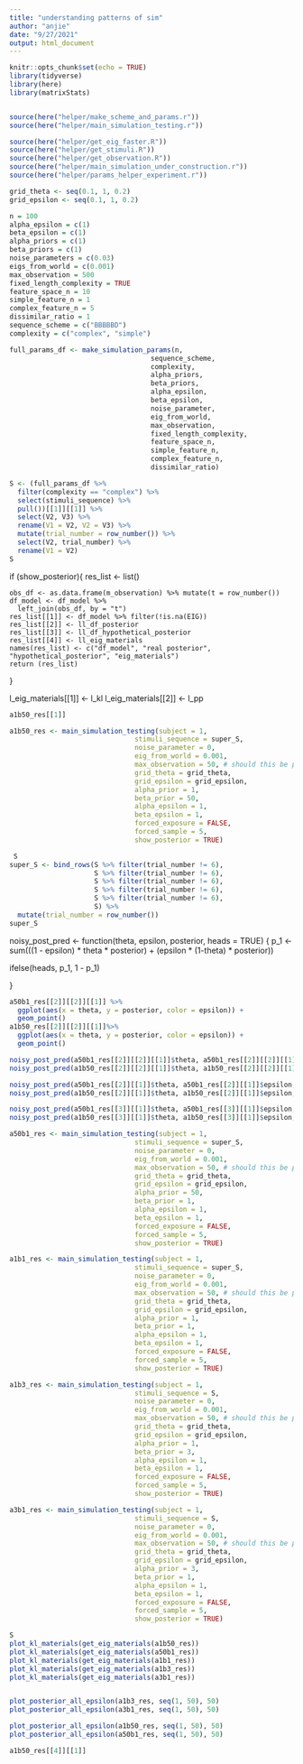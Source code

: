 ```yaml
---
title: "understanding patterns of sim"
author: "anjie"
date: "9/27/2021"
output: html_document
---
```

```r
knitr::opts_chunk$set(echo = TRUE)
library(tidyverse)
library(here)
library(matrixStats)


source(here("helper/make_scheme_and_params.r"))
source(here("helper/main_simulation_testing.r"))

source(here("helper/get_eig_faster.R"))
source(here("helper/get_stimuli.R"))
source(here("helper/get_observation.R"))
source(here("helper/main_simulation_under_construction.r"))
source(here("helper/params_helper_experiment.r"))
```

```r
grid_theta <- seq(0.1, 1, 0.2)
grid_epsilon <- seq(0.1, 1, 0.2)

n = 100
alpha_epsilon = c(1)
beta_epsilon = c(1)
alpha_priors = c(1)
beta_priors = c(1)
noise_parameters = c(0.03)
eigs_from_world = c(0.001)
max_observation = 500
fixed_length_complexity = TRUE 
feature_space_n = 10
simple_feature_n = 1
complex_feature_n = 5
dissimilar_ratio = 1
sequence_scheme = c("BBBBBD")
complexity = c("complex", "simple")

full_params_df <- make_simulation_params(n, 
                                   sequence_scheme, 
                                   complexity, 
                                   alpha_priors, 
                                   beta_priors, 
                                   alpha_epsilon, 
                                   beta_epsilon, 
                                   noise_parameter, 
                                   eig_from_world, 
                                   max_observation, 
                                   fixed_length_complexity, 
                                   feature_space_n, 
                                   simple_feature_n, 
                                   complex_feature_n, 
                                   dissimilar_ratio) 


```




```r
S <- (full_params_df %>% 
  filter(complexity == "complex") %>% 
  select(stimuli_sequence) %>% 
  pull())[[1]][[1]] %>% 
  select(V2, V3) %>% 
  rename(V1 = V2, V2 = V3) %>% 
  mutate(trial_number = row_number()) %>% 
  select(V2, trial_number) %>% 
  rename(V1 = V2)
S
```

if (show_posterior){
    res_list <- list()
    
    obs_df <- as.data.frame(m_observation) %>% mutate(t = row_number())
    df_model <- df_model %>% 
      left_join(obs_df, by = "t")
    res_list[[1]] <- df_model %>% filter(!is.na(EIG))
    res_list[[2]] <- ll_df_posterior
    res_list[[3]] <- ll_df_hypothetical_posterior
    res_list[[4]] <- ll_eig_materials
    names(res_list) <- c("df_model", "real posterior", "hypothetical_posterior", "eig_materials")
    return (res_list)
    
    
  }
  
   l_eig_materials[[1]] <- l_kl
  l_eig_materials[[2]] <- l_pp
  
```r
a1b50_res[[1]]
```


```r
a1b50_res <- main_simulation_testing(subject = 1,
                               stimuli_sequence = super_S, 
                               noise_parameter = 0, 
                               eig_from_world = 0.001,
                               max_observation = 50, # should this be per trial or in total? currently per trial 
                               grid_theta = grid_theta, 
                               grid_epsilon = grid_epsilon, 
                               alpha_prior = 1, 
                               beta_prior = 50,
                               alpha_epsilon = 1, 
                               beta_epsilon = 1, 
                               forced_exposure = FALSE,
                               forced_sample = 5, 
                               show_posterior = TRUE)
```

```r
 S
super_S <- bind_rows(S %>% filter(trial_number != 6), 
                     S %>% filter(trial_number != 6),
                     S %>% filter(trial_number != 6), 
                     S %>% filter(trial_number != 6), 
                     S %>% filter(trial_number != 6), 
                     S) %>% 
  mutate(trial_number = row_number())
super_S
```

noisy_post_pred <- function(theta, epsilon, posterior, heads = TRUE) {
  p_1 <- sum(((1 - epsilon) * theta * posterior) + 
               (epsilon * (1-theta) * posterior))
  
  ifelse(heads, p_1, 1 - p_1)
  
}



```r



a50b1_res[[2]][[2]][[1]] %>% 
  ggplot(aes(x = theta, y = posterior, color = epsilon)) + 
  geom_point()
a1b50_res[[2]][[2]][[1]]%>% 
  ggplot(aes(x = theta, y = posterior, color = epsilon)) + 
  geom_point()

noisy_post_pred(a50b1_res[[2]][[2]][[1]]$theta, a50b1_res[[2]][[2]][[1]]$epsilon, a50b1_res[[2]][[2]][[1]]$posterior, TRUE)
noisy_post_pred(a1b50_res[[2]][[2]][[1]]$theta, a1b50_res[[2]][[2]][[1]]$epsilon, a1b50_res[[2]][[2]][[1]]$posterior, TRUE)

noisy_post_pred(a50b1_res[[2]][[1]]$theta, a50b1_res[[2]][[1]]$epsilon, a50b1_res[[2]][[1]]$posterior, FALSE)
noisy_post_pred(a1b50_res[[2]][[1]]$theta, a1b50_res[[2]][[1]]$epsilon, a1b50_res[[2]][[1]]$posterior, FALSE)

noisy_post_pred(a50b1_res[[3]][[1]]$theta, a50b1_res[[3]][[1]]$epsilon, a50b1_res[[3]][[1]]$posterior, TRUE)
noisy_post_pred(a1b50_res[[3]][[1]]$theta, a1b50_res[[3]][[1]]$epsilon, a1b50_res[[3]][[1]]$posterior, TRUE)
```


```r
a50b1_res <- main_simulation_testing(subject = 1,
                               stimuli_sequence = super_S, 
                               noise_parameter = 0, 
                               eig_from_world = 0.001,
                               max_observation = 50, # should this be per trial or in total? currently per trial 
                               grid_theta = grid_theta, 
                               grid_epsilon = grid_epsilon, 
                               alpha_prior = 50, 
                               beta_prior = 1,
                               alpha_epsilon = 1, 
                               beta_epsilon = 1, 
                               forced_exposure = FALSE,
                               forced_sample = 5, 
                               show_posterior = TRUE)
```

```r
a1b1_res <- main_simulation_testing(subject = 1,
                               stimuli_sequence = super_S, 
                               noise_parameter = 0, 
                               eig_from_world = 0.001,
                               max_observation = 50, # should this be per trial or in total? currently per trial 
                               grid_theta = grid_theta, 
                               grid_epsilon = grid_epsilon, 
                               alpha_prior = 1, 
                               beta_prior = 1,
                               alpha_epsilon = 1, 
                               beta_epsilon = 1, 
                               forced_exposure = FALSE,
                               forced_sample = 5, 
                               show_posterior = TRUE)
```

```r
a1b3_res <- main_simulation_testing(subject = 1,
                               stimuli_sequence = S, 
                               noise_parameter = 0, 
                               eig_from_world = 0.001,
                               max_observation = 50, # should this be per trial or in total? currently per trial 
                               grid_theta = grid_theta, 
                               grid_epsilon = grid_epsilon, 
                               alpha_prior = 1, 
                               beta_prior = 3,
                               alpha_epsilon = 1, 
                               beta_epsilon = 1, 
                               forced_exposure = FALSE,
                               forced_sample = 5, 
                               show_posterior = TRUE)

a3b1_res <- main_simulation_testing(subject = 1,
                               stimuli_sequence = S, 
                               noise_parameter = 0, 
                               eig_from_world = 0.001,
                               max_observation = 50, # should this be per trial or in total? currently per trial 
                               grid_theta = grid_theta, 
                               grid_epsilon = grid_epsilon, 
                               alpha_prior = 3, 
                               beta_prior = 1,
                               alpha_epsilon = 1, 
                               beta_epsilon = 1, 
                               forced_exposure = FALSE,
                               forced_sample = 5, 
                               show_posterior = TRUE)
```



  
```r
S
plot_kl_materials(get_eig_materials(a1b50_res))
plot_kl_materials(get_eig_materials(a50b1_res))
plot_kl_materials(get_eig_materials(a1b1_res))
plot_kl_materials(get_eig_materials(a1b3_res))
plot_kl_materials(get_eig_materials(a3b1_res))

```

```r


```


```r
plot_posterior_all_epsilon(a1b3_res, seq(1, 50), 50)
plot_posterior_all_epsilon(a3b1_res, seq(1, 50), 50)

plot_posterior_all_epsilon(a1b50_res, seq(1, 50), 50)
plot_posterior_all_epsilon(a50b1_res, seq(1, 50), 50)

```



```r
a1b50_res[[4]][[1]]
```

